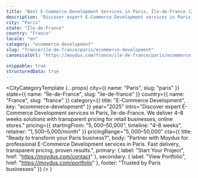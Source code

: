```yaml
---
title: "Best E-Commerce Development Services in Paris, Île-de-France (2025)"
description: "Discover expert E-Commerce Development services in Paris, Île-de-France. 4–8 weeks delivery, $5,000–$50,000 investment. Local market expertise + modern solutions."
city: "Paris"
state: "Île-de-France"
country: "France"
locale: "en"
category: "ecommerce-development"
slug: "france/ile-de-france/paris/ecommerce-development"
canonicalUrl: "https://moydus.com/france/ile-de-france/paris/ecommerce-development"

snippable: true
structuredData: true
---
```



  <CityCategoryTemplate
    {...props}
    city={{ name: "Paris", slug: "paris" }}
    state={{ name: "Île-de-France", slug: "ile-de-france" }}
    country={{ name: "France", slug: "france" }}
    category={{ title: "E-Commerce Development", key: "ecommerce-development" }}
    year="2025"
    intro="Discover expert E-Commerce Development services in Paris, Île-de-France. We deliver 4–8 weeks solutions with transparent pricing for retail businesses, online stores."
    pricing={{
      startingFrom: "$5,000–$50,000",
      timeline: "4–8 weeks",
      retainer: "$1,500–$5,000/month"
    }}
    pricingRange="$5,000–$50,000"
    cta={{
      title: "Ready to transform your Paris business?",
      body: "Partner with Moydus for professional E-Commerce Development services in Paris. Fast delivery, transparent pricing, proven results.",
      primary: { label: "Start Your Project", href: "https://moydus.com/contact" },
      secondary: { label: "View Portfolio", href: "https://moydus.com/portfolio" },
      footer: "Trusted by Paris businesses"
    }}
  />
)
